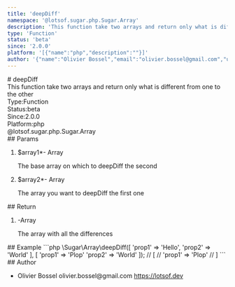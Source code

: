 ```yaml
---
title: 'deepDiff'
namespace: '@lotsof.sugar.php.Sugar.Array'
description: 'This function take two arrays and return only what is different from one to the other'
type: 'Function'
status: 'beta'
since: '2.0.0'
platform: '[{"name":"php","description":""}]'
author: '{"name":"Olivier Bossel","email":"olivier.bossel@gmail.com","url":"https://lotsof.dev"}'
---
```

<div class="docmap-mdx">
# deepDiff
<div class="_description typo-lead typo-format">
This function take two arrays and return only what is different from one to the other
</div>
<div class="_metas">
<div class="_type"><span class="_type-label">Type:</span><span class="_type-value">Function</span></div>
<div class="_status"><span class="_status-label">Status:</span><span class="_status-value -beta">beta</span></div>
<div class="_since"><span class="_since-label">Since:</span><span class="_since-value">2.0.0</span></div>
<div class="_platform"><span class="_platform-label">Platform:</span><span class="_platform-value -php">php</span></div>
</div>
<div class="_namespace">@lotsof.sugar.php.Sugar.Array</div>
<div class="_params">
## Params
<ol class="_list">
<li class="_item">
<span class="_name">$array1<span class="_required">*</span></span><span class="_default">-</span> <span class="_type">Array</span>
<p class="_description">The base array on which to deepDiff the second</p>
</li>
<li class="_item">
<span class="_name">$array2<span class="_required">*</span></span><span class="_default">-</span> <span class="_type">Array</span>
<p class="_description">The array you want to deepDiff the first one</p>
</li>
</ol>
</div>
<div class="_return">
## Return
<ol class="_list">
<li class="_item">
<span class="_default">-</span><span class="_type">Array</span>
<p class="_description">The array with all the differences</p>
</li>
</ol>
</div>
<div class="_examples">
## Example
```php
\Sugar\Array\deepDiff([
   'prop1' => 'Hello',
   'prop2' => 'World'
], [
   'prop1' => 'Plop'
   'prop2' => 'World'
]);
// [
//   'prop1' => 'Plop'
// ]
```
</div>
<div class="_author">
## Author
<ul class="_list">
<li class="_item">
<span class="_name">Olivier Bossel</span>
<span class="_email">olivier.bossel@gmail.com</span>
<a href="https://lotsof.dev" target="_blank" class="_url">https://lotsof.dev</a>
</li>
</ul>
</div>
</div>